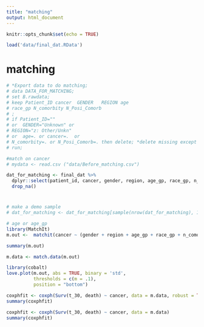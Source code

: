 ```yaml
---
title: "matching"
output: html_document
---
```


```r
knitr::opts_chunk$set(echo = TRUE)
```

```r
load('data/final_dat.RData')
```


# matching
```r
# *Export data to do matching;
# data DATA_FOR_MATCHING;
# set B.rawdata;
# keep Patient_ID cancer  GENDER   REGION age            
# race_gp N_comorbity N_Posi_Comorb  
# ;
# if Patient_ID="" 
# or  GENDER="Unknown" or     
# REGION="z: Other/Unkn"      
# or  age=. or cancer=.  or   
# N_comorbity=. or N_Posi_Comorb=. then delete; *delete missing except race because other and missing are mixed and there's a lot;
# run;

#match on cancer
# mydata <- read.csv ("data/Before_matching.csv")

dat_for_matching <- final_dat %>% 
  dplyr::select(patient_id, cancer, gender, region, age_gp, race_gp, n_comorbity_gp, n_posi_comorb_gp, t_30, death) %>% 
  drop_na()
```


#
```r
# make a demo sample
# dat_for_matching <- dat_for_matching[sample(nrow(dat_for_matching), 100000, replace = FALSE),]
```

```r
# age or age_gp
library(MatchIt)
m.out <-  matchit(cancer ~ (gender + region + age_gp + race_gp + n_comorbity_gp + n_posi_comorb_gp) ^2, data = dat_for_matching, method = "nearest", ratio =1)
```


```r
summary(m.out)
```

```r
m.data <- match.data(m.out)
```


```r
library(cobalt)
love.plot(m.out, abs = TRUE, binary = 'std',
          thresholds = c(m = .1),
          position = "bottom")
```


```r
coxphfit <- coxph(Surv(t_30, death) ~ cancer, data = m.data, robust = TRUE, cluster = subclass)
summary(coxphfit)
```

```r
coxphfit <- coxph(Surv(t_30, death) ~ cancer, data = m.data)
summary(coxphfit)
```











